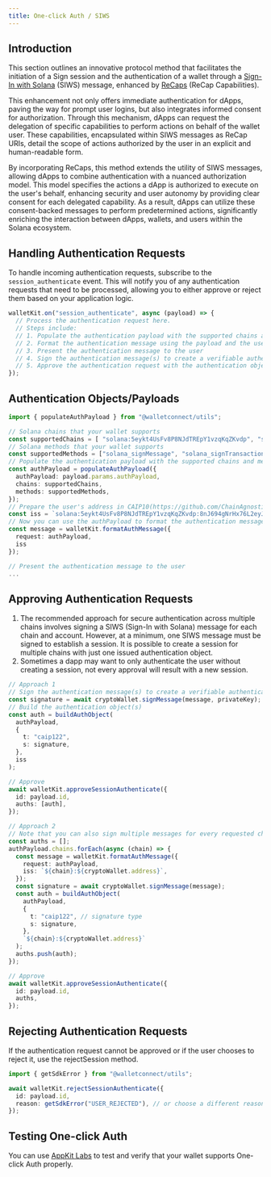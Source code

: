 ```yaml
---
title: One-click Auth / SIWS
---
```


## Introduction

This section outlines an innovative protocol method that facilitates the initiation of a Sign session and the authentication of a wallet through a [Sign-In with Solana](https://github.com/phantom/sign-in-with-solana) (SIWS) message, enhanced by [ReCaps](https://eips.ethereum.org/EIPS/eip-5573) (ReCap Capabilities).

This enhancement not only offers immediate authentication for dApps, paving the way for prompt user logins, but also integrates informed consent for authorization. Through this mechanism, dApps can request the delegation of specific capabilities to perform actions on behalf of the wallet user. These capabilities, encapsulated within SIWS messages as ReCap URIs, detail the scope of actions authorized by the user in an explicit and human-readable form.

By incorporating ReCaps, this method extends the utility of SIWS messages, allowing dApps to combine authentication with a nuanced authorization model. This model specifies the actions a dApp is authorized to execute on the user's behalf, enhancing security and user autonomy by providing clear consent for each delegated capability. As a result, dApps can utilize these consent-backed messages to perform predetermined actions, significantly enriching the interaction between dApps, wallets, and users within the Solana ecosystem.

## Handling Authentication Requests

To handle incoming authentication requests, subscribe to the `session_authenticate` event. This will notify you of any authentication requests that need to be processed, allowing you to either approve or reject them based on your application logic.

```typescript
walletKit.on("session_authenticate", async (payload) => {
  // Process the authentication request here.
  // Steps include:
  // 1. Populate the authentication payload with the supported chains and methods
  // 2. Format the authentication message using the payload and the user's account
  // 3. Present the authentication message to the user
  // 4. Sign the authentication message(s) to create a verifiable authentication object(s)
  // 5. Approve the authentication request with the authentication object(s)
});
```

## Authentication Objects/Payloads

```typescript
import { populateAuthPayload } from "@walletconnect/utils";

// Solana chains that your wallet supports
const supportedChains = [ "solana:5eykt4UsFv8P8NJdTREpY1vzqKqZKvdp", "solana:4sGjMW1sUnHzSxGspuhpqLDx6wiyjNtZ" ]
// Solana methods that your wallet supports
const supportedMethods = ["solana_signMessage", "solana_signTransaction"];
// Populate the authentication payload with the supported chains and methods
const authPayload = populateAuthPayload({
  authPayload: payload.params.authPayload,
  chains: supportedChains,
  methods: supportedMethods,
});
// Prepare the user's address in CAIP10(https://github.com/ChainAgnostic/CAIPs/blob/main/CAIPs/caip-10.md) format
const iss = `solana:5eykt4UsFv8P8NJdTREpY1vzqKqZKvdp:8nJ694gNrHx76L2eyJzQw7JBGRoW8Fdtrxf588pEqyYh`;
// Now you can use the authPayload to format the authentication message
const message = walletKit.formatAuthMessage({
  request: authPayload,
  iss
});

// Present the authentication message to the user
...
```

## Approving Authentication Requests

<Note>

1. The recommended approach for secure authentication across multiple chains involves signing a SIWS (Sign-In with Solana) message for each chain and account. However, at a minimum, one SIWS message must be signed to establish a session. It is possible to create a session for multiple chains with just one issued authentication object.
2. Sometimes a dapp may want to only authenticate the user without creating a session, not every approval will result with a new session.

</Note>

```typescript
// Approach 1
// Sign the authentication message(s) to create a verifiable authentication object(s)
const signature = await cryptoWallet.signMessage(message, privateKey);
// Build the authentication object(s)
const auth = buildAuthObject(
  authPayload,
  {
    t: "caip122",
    s: signature,
  },
  iss
);

// Approve
await walletKit.approveSessionAuthenticate({
  id: payload.id,
  auths: [auth],
});

// Approach 2
// Note that you can also sign multiple messages for every requested chain/address pair
const auths = [];
authPayload.chains.forEach(async (chain) => {
  const message = walletKit.formatAuthMessage({
    request: authPayload,
    iss: `${chain}:${cryptoWallet.address}`,
  });
  const signature = await cryptoWallet.signMessage(message);
  const auth = buildAuthObject(
    authPayload,
    {
      t: "caip122", // signature type
      s: signature,
    },
    `${chain}:${cryptoWallet.address}`
  );
  auths.push(auth);
});

// Approve
await walletKit.approveSessionAuthenticate({
  id: payload.id,
  auths,
});
```

## Rejecting Authentication Requests

If the authentication request cannot be approved or if the user chooses to reject it, use the rejectSession method.

```typescript
import { getSdkError } from "@walletconnect/utils";

await walletKit.rejectSessionAuthenticate({
  id: payload.id,
  reason: getSdkError("USER_REJECTED"), // or choose a different reason if applicable
});
```

## Testing One-click Auth

You can use [AppKit Labs](https://appkit-lab.reown.com/library/solana-siws/) to test and verify that your wallet supports One-click Auth properly.

<Card
  title="Test One-click Auth"
  href="https://appkit-lab.reown.com/library/solana-siws/"
/>
